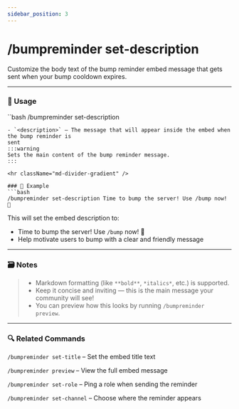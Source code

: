 ```yaml
---
sidebar_position: 3
---
```


# /bumpreminder set-description

Customize the body text of the bump reminder embed message that gets sent when your bump cooldown expires.

<hr className="md-divider-gradient" />

### 💬 Usage
``bash
/bumpreminder set-description <description>
```
- `<description>` – The message that will appear inside the embed when the bump reminder is 
sent
:::warning
Sets the main content of the bump reminder message.
:::

<hr className="md-divider-gradient" />

### 📌 Example
```bash
/bumpreminder set-description Time to bump the server! Use /bump now! 🚀
```
This will set the embed description to:
- Time to bump the server! Use `/bump` now! 🚀
- Help motivate users to bump with a clear and friendly message

<hr className="md-divider-gradient" />

### 🗃️ Notes
> - Markdown formatting (like `**bold**`, `*italics*`, etc.) is supported.
> - Keep it concise and inviting — this is the main message your community will see!
> - You can preview how this looks by running `/bumpreminder preview`.

<hr className="md-divider-gradient" />

### 🔍 Related Commands
`/bumpreminder set-title` – Set the embed title text

`/bumpreminder preview` – View the full embed message

`/bumpreminder set-role` – Ping a role when sending the reminder

`/bumpreminder set-channel` – Choose where the reminder appears